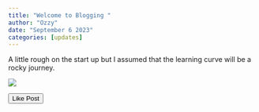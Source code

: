 ```yaml
---
title: "Welcome to Blogging "
author: "Ozzy"
date: "September 6 2023"
categories: [updates]
---
```


A little rough on the start up but I assumed that the learning curve will be a rocky journey.

![](images/jeep-off-road.gif)

<button>Like Post</button>
